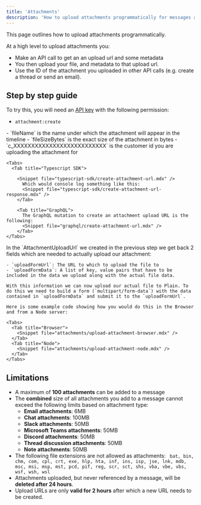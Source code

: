 ```yaml
---
title: 'Attachments'
description: 'How to upload attachments programmatically for messages and events in Plain.'
---
```


This page outlines how to upload attachments programmatically.

At a high level to upload attachments you:

- Make an API call to get an an upload url and some metadata
- You then upload your file, and metadata to that upload url.
- Use the ID of the attachment you uploaded in other API calls (e.g. create a thread or send an email).

## Step by step guide

To try this, you will need an [API key](/graphql/authentication/) with the following permission:

- `attachment:create`

<Steps>
  <Step title="Creating an upload url">
    - `fileName` is the name under which the attachment will appear in the timeline
    - `fileSizeBytes` is the exact size of the attachment in bytes
    - `c_XXXXXXXXXXXXXXXXXXXXXXXXXX` is the customer id you are uploading the attachment for

    <Tabs>
      <Tab title="Typescript SDK">

        <Snippet file="typescript-sdk/create-attachment-url.mdx" />
          Which would console log something like this:
          <Snippet file="typescript-sdk/create-attachment-url-response.mdx" />
        </Tab>

        <Tab title="GraphQL">
          The GraphQL mutation to create an attachment upload URL is the following:
          <Snippet file="graphql/create-attachment-url.mdx" />
        </Tab>
    </Tabs>

  </Step>
  
  <Step title="Uploading the attachment">
    In the `AttachmentUploadUrl` we created in the previous step we get back 2 fields which are needed to actually upload our attachment:

    - `uploadFormUrl`: The URL to which to upload the file to
    - `uploadFormData`: A list of key, value pairs that have to be included in the data we upload along with the actual file data.

    With this information we can now upload our actual file to Plain. To do this we need to build a form (`multipart/form-data`) with the data contained in `uploadFormData` and submit it to the `uploadFormUrl`.

    Here is some example code showing how you would do this in the Browser and from a Node server:

    <Tabs>
      <Tab title="Browser">
        <Snippet file="attachments/upload-attachment-browser.mdx" />
      </Tab>
      <Tab title="Node">
        <Snippet file="attachments/upload-attachment-node.mdx" />
      </Tab>
    </Tabs>

  </Step>
  
</Steps>

## Limitations

- A maximum of **100 attachments** can be added to a message
- The **combined** size of all attachments you add to a message cannot exceed the following limits based on attachment type:
  - **Email attachments**: 6MB
  - **Chat attachments**: 100MB
  - **Slack attachments**: 50MB
  - **Microsoft Teams attachments**: 50MB
  - **Discord attachments**: 50MB
  - **Thread discussion attachments**: 50MB
  - **Note attachments**: 50MB
- The following file extensions are not allowed as attachments:
  `
bat, bin, chm, com, cpl, crt, exe, hlp, hta, inf, ins, isp, jse, lnk, mdb, msc, msi, msp, mst, pcd, pif, reg, scr, sct, shs, vba, vbe, vbs, wsf, wsh, wsl`
- Attachments uploaded, but never referenced by a message, will be
  **deleted after 24 hours**.
- Upload URLs are only **valid for 2 hours** after which a new URL needs to be created.
